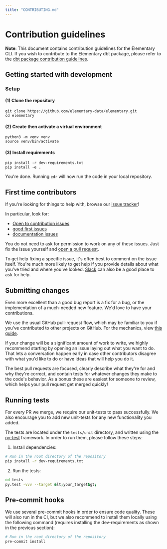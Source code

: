 ```yaml
---
title: "CONTRIBUTING.md"
---
```


# Contribution guidelines

**Note**: This document contains contribution guidelines for the Elementary CLI. If you wish to contribute
to the Elementary dbt package, please refer to the [dbt package contribution guidelines](https://github.com/elementary-data/dbt-data-reliability/blob/master/CONTRIBUTING.md).

## Getting started with development

### Setup

#### (1) Clone the repository

```
git clone https://github.com/elementary-data/elementary.git
cd elementary
```

#### (2) Create then activate a virtual environment

```
python3 -m venv venv
source venv/bin/activate
```

#### (3) Install requirements

```
pip install -r dev-requirements.txt
pip install -e .
```

You're done. Running `edr` will now run the code in your local repository.

## First time contributors

If you're looking for things to help with, browse
our [issue tracker](https://github.com/elementary-data/elementary/issues)!

In particular, look for:

- [Open to contribution issues](https://github.com/elementary-data/elementary/labels/Open%20to%20contribution%20%F0%9F%A7%A1)
- [good first issues](https://github.com/elementary-data/elementary/labels/Good%20first%20issue%20%F0%9F%A5%87)
- [documentation issues](https://github.com/elementary-data/elementary/labels/documentation)

You do not need to ask for permission to work on any of these issues.
Just fix the issue yourself and [open a pull request](#submitting-changes).

To get help fixing a specific issue, it's often best to comment on the issue
itself. You're much more likely to get help if you provide details about what
you've tried and where you've
looked. [Slack](https://www.elementary-data.com/community) can also
be a good place
to ask for help.

## Submitting changes

Even more excellent than a good bug report is a fix for a bug, or the
implementation of a much-needed new feature.
We'd love to have your contributions.

We use the usual GitHub pull-request flow, which may be familiar to
you if you've contributed to other projects on GitHub. For the mechanics,
view [this guide](https://help.github.com/articles/using-pull-requests/).

If your change will be a significant amount of work
to write, we highly recommend starting by opening an issue laying out
what you want to do. That lets a conversation happen early in case
other contributors disagree with what you'd like to do or have ideas
that will help you do it.

The best pull requests are focused, clearly describe what they're for
and why they're correct, and contain tests for whatever changes they
make to the code's behavior. As a bonus these are easiest for someone
to review, which helps your pull request get merged quickly!

## Running tests

For every PR we merge, we require our unit-tests to pass successfully. We also
encourage you to add new unit-tests for any new functionality you added.

The tests are located under the `tests/unit` directory, and written using the
[py-test](https://docs.pytest.org/en/stable/) framework.
In order to run them, please follow these steps:

1. Install dependencies:

```bash
# Run in the root directory of the repository
pip install -r dev-requirements.txt
```

2. Run the tests:

```bash
cd tests
py.test -vvv --target &lt;your_target&gt;
```

## Pre-commit hooks

We use several pre-commit hooks in order to ensure code quality. These will also
run in the CI, but we also recommend to install them locally using the following command (requires
installing the dev-requirements as shown in the previous section):

```bash
# Run in the root directory of the repository
pre-commit install
```
